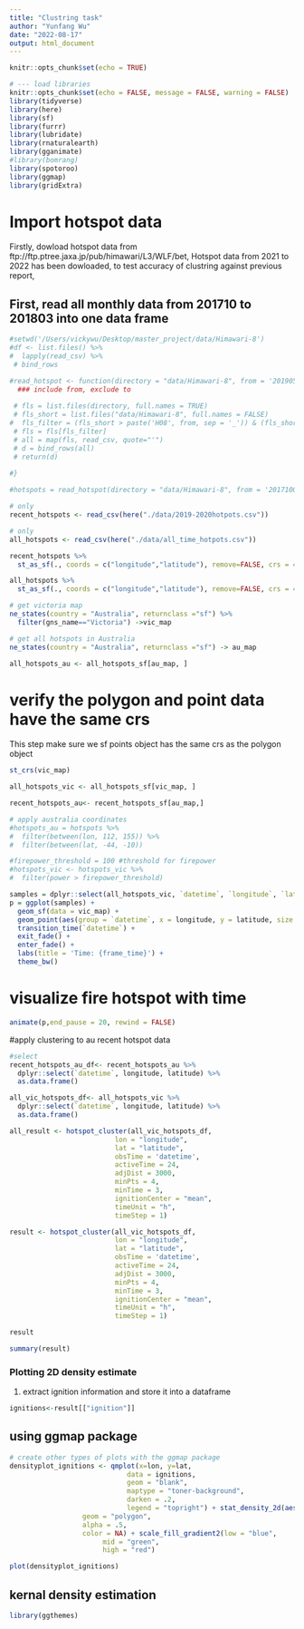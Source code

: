 ```yaml
---
title: "Clustring task"
author: "Yunfang Wu"
date: "2022-08-17"
output: html_document
---
```


```r
knitr::opts_chunk$set(echo = TRUE)
```




```r
# --- load libraries
knitr::opts_chunk$set(echo = FALSE, message = FALSE, warning = FALSE)
library(tidyverse)
library(here)
library(sf)
library(furrr)
library(lubridate)
library(rnaturalearth)
library(gganimate)
#library(bomrang)
library(spotoroo)
library(ggmap)
library(gridExtra)
```
# Import hotspot data

Firstly, dowload hotspot data from ftp://ftp.ptree.jaxa.jp/pub/himawari/L3/WLF/bet, 
Hotspot data from 2021 to 2022 has been dowloaded,
to test accuracy of clustring against previous report, 
 
## First, read all monthly data from 201710 to 201803 into one data frame
```r
#setwd('/Users/vickywu/Desktop/master_project/data/Himawari-8')
#df <- list.files() %>% 
#  lapply(read_csv) %>% 
 # bind_rows 
```


```r
#read_hotspot <- function(directory = "data/Himawari-8", from = '20190501', to = '20190701'){
  ### include from, exclude to
  
 # fls = list.files(directory, full.names = TRUE)
 # fls_short = list.files("data/Himawari-8", full.names = FALSE)
#  fls_filter = (fls_short > paste('H08', from, sep = '_')) & (fls_short < paste('H08', to, sep = '_'))
 # fls = fls[fls_filter]
 # all = map(fls, read_csv, quote="'")
 # d = bind_rows(all)
 # return(d)
  
#}
```
```r
#hotspots = read_hotspot(directory = "data/Himawari-8", from = '20171001', to = '20180300')
```

```r
# only
recent_hotspots <- read_csv(here("./data/2019-2020hotpots.csv"))
```
```r
# only
all_hotspots <- read_csv(here("./data/all_time_hotpots.csv"))
```

```r
recent_hotspots %>% 
  st_as_sf(., coords = c("longitude","latitude"), remove=FALSE, crs = 4326)->recent_hotspots_sf

```

```r
all_hotspots %>% 
  st_as_sf(., coords = c("longitude","latitude"), remove=FALSE, crs = 4326)->all_hotspots_sf
```


```r
# get victoria map
ne_states(country = "Australia", returnclass ="sf") %>% 
  filter(gns_name=="Victoria") ->vic_map
```

```r
# get all hotspots in Australia
ne_states(country = "Australia", returnclass ="sf") -> au_map
```

```r
all_hotspots_au <- all_hotspots_sf[au_map, ]
```


# verify the polygon and point data have the same crs 
This step make sure we sf points object has the same crs as the polygon object

```r
st_crs(vic_map)
```


```r
all_hotspots_vic <- all_hotspots_sf[vic_map, ]
```

```r
recent_hotspots_au<- recent_hotspots_sf[au_map,]
```



```r
# apply australia coordinates 
#hotspots_au = hotspots %>%
#  filter(between(lon, 112, 155)) %>% 
#  filter(between(lat, -44, -10))
```

```r
#firepower_threshold = 100 #threshold for firepower
#hotspots_vic <- hotspots_vic %>%
#  filter(power > firepower_threshold)
```




```r
samples = dplyr::select(all_hotspots_vic, `datetime`, `longitude`, `latitude`, `power`)
p = ggplot(samples) +
  geom_sf(data = vic_map) +
  geom_point(aes(group = `datetime`, x = longitude, y = latitude, size = power), color = 'red', alpha = 0.2) + 
  transition_time(`datetime`) +
  exit_fade() +
  enter_fade() +
  labs(title = 'Time: {frame_time}') +
  theme_bw()

```

# visualize fire hotspot with time
```r
animate(p,end_pause = 20, rewind = FALSE)
```






#apply clustering to au recent hotspot data

```r
#select 
recent_hotspots_au_df<- recent_hotspots_au %>% 
  dplyr::select(`datetime`, longitude, latitude) %>% 
  as.data.frame()
```

```r
all_vic_hotspots_df<- all_hotspots_vic %>% 
  dplyr::select(`datetime`, longitude, latitude) %>% 
  as.data.frame()
```


```r
all_result <- hotspot_cluster(all_vic_hotspots_df,
                          lon = "longitude",
                          lat = "latitude",
                          obsTime = 'datetime',
                          activeTime = 24,
                          adjDist = 3000,
                          minPts = 4,
                          minTime = 3,
                          ignitionCenter = "mean",
                          timeUnit = "h",
                          timeStep = 1)
```


```r
result <- hotspot_cluster(all_vic_hotspots_df,
                          lon = "longitude",
                          lat = "latitude",
                          obsTime = 'datetime',
                          activeTime = 24,
                          adjDist = 3000,
                          minPts = 4,
                          minTime = 3,
                          ignitionCenter = "mean",
                          timeUnit = "h",
                          timeStep = 1)
```
```r
result
```

```r
summary(result)
```
### Plotting 2D density estimate

1. extract ignition information and store it into a dataframe

```r
ignitions<-result[["ignition"]]
```



## using ggmap package 

```r
# create other types of plots with the ggmap package
densityplot_ignitions <- qmplot(x=lon, y=lat, 
                             data = ignitions, 
                             geom = "blank",
                             maptype = "toner-background", 
                             darken = .2, 
                             legend = "topright") + stat_density_2d(aes(fill = ..level..), 
                  geom = "polygon", 
                  alpha = .5,
                  color = NA) + scale_fill_gradient2(low = "blue", 
                       mid = "green", 
                       high = "red")
```
```r
plot(densityplot_ignitions)
```
## kernal density estimation



```r
library(ggthemes)
```









